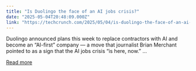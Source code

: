 ```yaml
---
title: "Is Duolingo the face of an AI jobs crisis?"
date: "2025-05-04T20:48:09.000Z"
link: "https://techcrunch.com/2025/05/04/is-duolingo-the-face-of-an-ai-jobs-crisis/"
---
```


Duolingo announced plans this week to replace contractors with AI and become an “AI-first” company — a move that journalist Brian Merchant pointed to as a sign that the AI jobs crisis “is here, now.” ...

[Read more](https://techcrunch.com/2025/05/04/is-duolingo-the-face-of-an-ai-jobs-crisis/)
